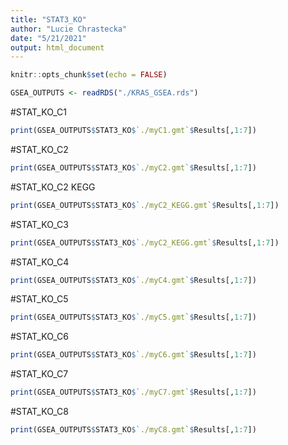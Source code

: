 ```yaml
---
title: "STAT3_KO"
author: "Lucie Chrastecka"
date: "5/21/2021"
output: html_document
---
```


```r
knitr::opts_chunk$set(echo = FALSE)
```

```r
GSEA_OUTPUTS <- readRDS("./KRAS_GSEA.rds")
```

#STAT_KO_C1
```r
print(GSEA_OUTPUTS$STAT3_KO$`./myC1.gmt`$Results[,1:7])

```

#STAT_KO_C2
```r
print(GSEA_OUTPUTS$STAT3_KO$`./myC2.gmt`$Results[,1:7])

```

#STAT_KO_C2 KEGG
```r
print(GSEA_OUTPUTS$STAT3_KO$`./myC2_KEGG.gmt`$Results[,1:7])

```

#STAT_KO_C3
```r
print(GSEA_OUTPUTS$STAT3_KO$`./myC2_KEGG.gmt`$Results[,1:7])

```

#STAT_KO_C4
```r
print(GSEA_OUTPUTS$STAT3_KO$`./myC4.gmt`$Results[,1:7])

```

#STAT_KO_C5
```r
print(GSEA_OUTPUTS$STAT3_KO$`./myC5.gmt`$Results[,1:7])

```

#STAT_KO_C6
```r
print(GSEA_OUTPUTS$STAT3_KO$`./myC6.gmt`$Results[,1:7])

```

#STAT_KO_C7
```r
print(GSEA_OUTPUTS$STAT3_KO$`./myC7.gmt`$Results[,1:7])

```

#STAT_KO_C8
```r
print(GSEA_OUTPUTS$STAT3_KO$`./myC8.gmt`$Results[,1:7])

```
